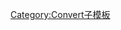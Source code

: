 {{convert/{{{d}}}|{{{1}}}|{{{2|}}}|{{{3|}}}|{{{4|}}}|s={{{s|}}}|r={{{r}}}
|u=BOE
|n=桶油当量
|h=桶油当量
|l=桶油当量
|o=GJ
|b=6117863200 
|j=9.786599762-{{{j|0}}}}}<noinclude>
[[Category:Convert子模板]]
</noinclude>